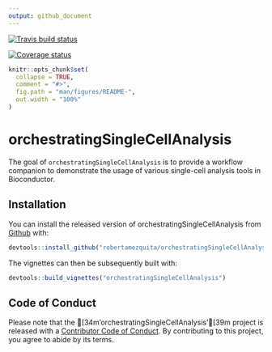 ```yaml
---
output: github_document
---
```


<!-- README.md is generated from README.Rmd. Please edit that file -->

  [![Travis build status](https://travis-ci.org/robertamezquita/orchestratingSingleCellAnalysis.svg?branch=master)](https://travis-ci.org/robertamezquita/orchestratingSingleCellAnalysis)

  [![Coverage status](https://codecov.io/gh/robertamezquita/orchestratingSingleCellAnalysis/branch/master/graph/badge.svg)](https://codecov.io/github/robertamezquita/orchestratingSingleCellAnalysis?branch=master)


```r
knitr::opts_chunk$set(
  collapse = TRUE,
  comment = "#>",
  fig.path = "man/figures/README-",
  out.width = "100%"
)
```
# orchestratingSingleCellAnalysis

The goal of `orchestratingSingleCellAnalysis` is to provide a workflow companion to demonstrate the usage of various single-cell analysis tools in Bioconductor.

## Installation

You can install the released version of orchestratingSingleCellAnalysis from [Github](https://www.github.com) with:

``` r
devtools::install_github("robertamezquita/orchestratingSingleCellAnalysis")
```

The vignettes can then be subsequently built with:

``` r
devtools::build_vignettes("orchestratingSingleCellAnalysis")
```

## Code of Conduct

Please note that the [34m'orchestratingSingleCellAnalysis'[39m project is released with a [Contributor Code of Conduct](.github/CODE_OF_CONDUCT.md). By contributing to this project, you agree to abide by its terms.
